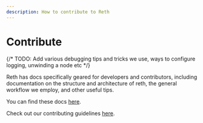 ```yaml
---
description: How to contribute to Reth
---
```


# Contribute

{/* TODO: Add various debugging tips and tricks we use, ways to configure logging, unwinding a node etc */}

Reth has docs specifically geared for developers and contributors, including documentation on the structure and architecture of reth, the general workflow we employ, and other useful tips.

You can find these docs [here](https://github.com/paradigmxyz/reth/tree/main/docs).

Check out our contributing guidelines [here](https://github.com/paradigmxyz/reth/blob/main/CONTRIBUTING).
